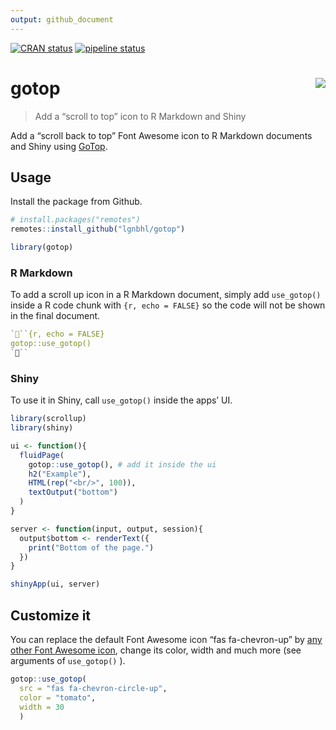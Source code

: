 ```yaml
---
output: github_document
---
```


<!-- README.md is generated from README.Rmd. Please edit that file -->

[![CRAN status](https://www.r-pkg.org/badges/version/gotop)](https://CRAN.R-project.org/package=gotop)
[![pipeline status](https://gitlab.com/lgnbhl/gotop/badges/master/pipeline.svg)](https://gitlab.com/lgnbhl/gotop/pipelines)

# gotop <img src="man/figures/logo.png" align="right" />

> Add a “scroll to top” icon to R Markdown and Shiny

Add a "scroll back to top" Font Awesome icon to R Markdown documents and Shiny using [GoTop](https://scottdorman.blog/jquery-gotop/).

## Usage

Install the package from Github.

```r
# install.packages("remotes")
remotes::install_github("lgnbhl/gotop")

library(gotop)
```

### R Markdown

To add a scroll up icon in a R Markdown document, simply add `use_gotop()` inside a R code chunk with ```{r, echo = FALSE}``` so the code will not be shown in the final document.

``` r
```{r, echo = FALSE}
gotop::use_gotop()
```
```

### Shiny

To use it in Shiny, call `use_gotop()` inside the apps' UI.

```r
library(scrollup)
library(shiny)

ui <- function(){
  fluidPage(
    gotop::use_gotop(), # add it inside the ui
    h2("Example"), 
    HTML(rep("<br/>", 100)),
    textOutput("bottom")
  )
}

server <- function(input, output, session){
  output$bottom <- renderText({
    print("Bottom of the page.")
  })
}

shinyApp(ui, server)
```

## Customize it

You can replace the default Font Awesome icon "fas fa-chevron-up" by [any other Font Awesome icon](https://fontawesome.com/icons?d=gallery), change its color, width and much more (see arguments of `use_gotop()` ).

```r
gotop::use_gotop(
  src = "fas fa-chevron-circle-up", 
  color = "tomato", 
  width = 30
  )
```
